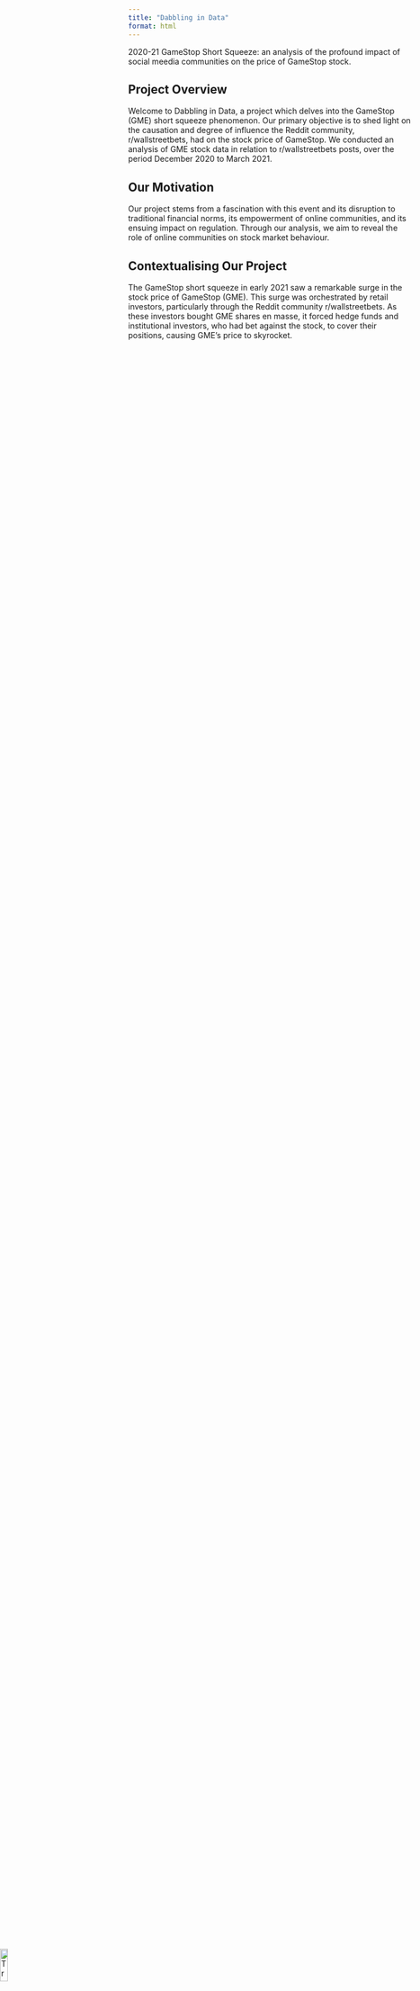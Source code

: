 ```yaml
---
title: "Dabbling in Data"
format: html
---
```


2020-21 GameStop Short Squeeze: an analysis of the profound impact of social meedia communities on the price of GameStop stock.

## Project Overview
Welcome to Dabbling in Data, a project which delves into the GameStop (GME) short squeeze phenomenon. Our primary objective is to shed light on the causation and degree of influence the Reddit community, r/wallstreetbets, had on the stock price of GameStop. We conducted an analysis of GME stock data in relation to r/wallstreetbets posts, over the period December 2020 to March 2021. 

## Our Motivation
Our project stems from a fascination with this event and its disruption to traditional financial norms, its empowerment of online communities, and its ensuing impact on regulation. Through our analysis, we aim to reveal the role of online communities on stock market behaviour.

## Contextualising Our Project
The GameStop short squeeze in early 2021 saw a remarkable surge in the stock price of GameStop (GME). This surge was orchestrated by retail investors, particularly through the Reddit community r/wallstreetbets. As these investors bought GME shares en masse, it forced hedge funds and institutional investors, who had bet against the stock, to cover their positions, causing GME's price to skyrocket.




<img src="images/tree.png" alt="Tree" style="width: 12%; height: auto; position: absolute; bottom: 0px; left: 0px; z-index: 2;">

